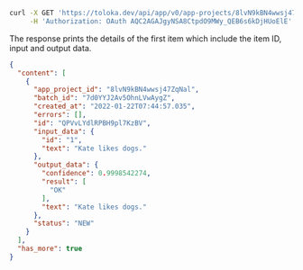 ```bash
curl -X GET 'https://toloka.dev/api/app/v0/app-projects/8lvN9kBN4wwsj47ZqNal/items?batch_id=7d0YYJ2Av5OhnLVwAygZ&sort=id&limit=1' \
     -H 'Authorization: OAuth AQC2AGAJgyNSA8CtpdO9MWy_QEB6s6kDjHUoElE'
```

The response prints the details of the first item which include the item ID, input and output data.

```json
{
  "content": [
    {
      "app_project_id": "8lvN9kBN4wwsj47ZqNal",
      "batch_id": "7d0YYJ2Av5OhnLVwAygZ",
      "created_at": "2022-01-22T07:44:57.035",
      "errors": [],
      "id": "QPVvLYdlRPBH9pl7KzBV",
      "input_data": {
        "id": "1",
        "text": "Kate likes dogs."
      },
      "output_data": {
        "confidence": 0.9998542274,
        "result": [
          "OK"
        ],
        "text": "Kate likes dogs."
      },
      "status": "NEW"
    }
  ],
  "has_more": true
}
```